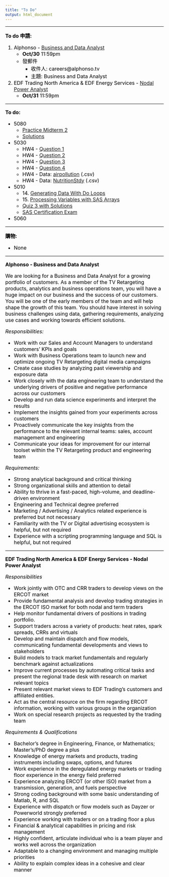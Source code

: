 ```yaml
---
title: "To Do"
output: html_document
---
```


<style>
h1 {font-size: 28px; color: black; font-weight: bold; text-align: left;}
h1.title {color: black; text-align: center;}
hr {height: 1px; background-color: black;}
p {font-size: 16px; color: black;}
ol {font-size: 16px; color: black;}
ul {font-size: 16px; color: black;}
</style>

---

**To do 申請:**

1. Alphonso - [Business and Data Analyst](https://cornell.joinhandshake.com/jobs/832323)
    - **Oct/30** 11:59pm
    - 發郵件
        - 收件人: careers\@alphonso.tv
        - 主題: Business and Data Analyst
2. EDF Trading North America & EDF Energy Services - [Nodal Power Analyst](https://cornell.joinhandshake.com/jobs/2023541)
    - **Oct/31** 11:59pm

---

**To do:**

- 5080
    - [Practice Midterm 2](CU/5080/PM2.pdf)
    - [Solutions](CU/5080/PM2_S.pdf)
- 5030
    - HW4 - [Question 1](CU/5030/HW4-Q1.html)
    - HW4 - [Question 2](CU/5030/HW4-Q2.html)
    - HW4 - [Question 3](CU/5030/HW4-Q3.html)
    - HW4 - [Question 4](CU/5030/HW4-Q4.html)
    - HW4 - Data: [airpollution](CU/5030/airpollution.csv) (.csv)
    - HW4 - Data: [NutritionStdy](CU/5030/NutritionStdy.csv) (.csv)
- 5010
    - 14\. [Generating Data With Do Loops](CU/5010/Lec14.pdf)
    - 15\. [Processing Variables with SAS Arrays](CU/5010/Lec15.pdf)
    - [Quiz 3 with Solutions](CU/5010/Quiz3_S.pdf)
    - [SAS Certification Exam](CU/5010/SAS_Exam.pdf)
- 5060

---

**購物:**

- None

---

**Alphonso - Business and Data Analyst**

We are looking for a Business and Data Analyst for a growing portfolio of customers. As a member of the TV Retargeting products, analytics and business operations team, you will have a huge impact on our business and the success of our customers. You will be one of the early members of the team and will help shape the growth of this team. You should have interest in solving business challenges using data, gathering requirements, analyzing use cases and working towards efficient solutions.

*Responsibilities:*

- Work with our Sales and Account Managers to understand customers' KPIs and goals
- Work with Business Operations team to launch new and optimize ongoing TV Retargeting digital media campaigns
- Create case studies by analyzing past viewership and exposure data
- Work closely with the data engineering team to understand the underlying drivers of positive and negative performance across our customers
- Develop and run data science experiments and interpret the results
- Implement the insights gained from your experiments across customers
- Proactively communicate the key insights from the performance to the relevant internal teams: sales, account management and engineering
- Communicate your ideas for improvement for our internal toolset within the TV Retargeting product and engineering team

*Requirements:*

- Strong analytical background and critical thinking
- Strong organizational skills and attention to detail
- Ability to thrive in a fast-paced, high-volume, and deadline-driven environment
- Engineering and Technical degree preferred
- Marketing / Advertising / Analytics related experience is preferred but not necessary
- Familiarity with the TV or Digital advertising ecosystem is helpful, but not required
- Experience with a scripting programming language and SQL is helpful, but not required

---

**EDF Trading North America & EDF Energy Services - Nodal Power Analyst**

*Responsibilities*

- Work jointly with OTC and CRR traders to develop views on the ERCOT market
- Provide fundamental analysis and develop trading strategies in the ERCOT ISO market for both nodal and term traders
- Help monitor fundamental drivers of positions in trading portfolio.
- Support traders across a variety of products: heat rates, spark spreads, CRRs and virtuals
- Develop and maintain dispatch and flow models, communicating fundamental developments and views to stakeholders
- Build models to track market fundamentals and regularly benchmark against actualizations
- Improve current processes by automating critical tasks and present the regional trade desk with research on market relevant topics
- Present relevant market views to EDF Trading's customers and affiliated entities.
- Act as the central resource on the firm regarding ERCOT information, working with various groups in the organization
- Work on special research projects as requested by the trading team

*Requirements & Qualifications*

- Bachelor's degree in Engineering, Finance, or Mathematics; Master's/PhD degree a plus
- Knowledge of energy markets and products, trading instruments including swaps, options, and futures
- Work experience in the deregulated energy markets or trading floor experience in the energy field preferred
- Experience analyzing ERCOT (or other ISO) market from a transmission, generation, and fuels perspective
- Strong coding background with some basic understanding of Matlab, R, and SQL
- Experience with dispatch or flow models such as Dayzer or Powerworld strongly preferred
- Experience working with traders or on a trading floor a plus
- Financial & analytical capabilities in pricing and risk management
- Highly confident, articulate individual who is a team player and works well across the organization
- Adaptable to a changing environment and managing multiple priorities
- Ability to explain complex ideas in a cohesive and clear manner